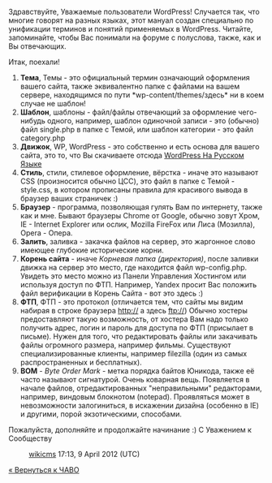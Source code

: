Здравствуйте, Уважаемые пользователи WordPress!
Случается так, что многие говорят на разных языках, этот мануал создан специально по унификации терминов и понятий применяемых в WordPress. Читайте, запоминайте, чтобы Вас понимали на форуме с полуслова, также, как и Вы отвечающих.

Итак, поехали!
# '''Тема''', Темы - это официальный термин означающий оформления вашего сайта, также эквивалентно папке с файлами на вашем сервере, находящимся по пути *wp-content/themes/здесь* ни в коем случае не шаблон!
# '''Шаблон''', шаблоны - файл/файлы отвечающий за оформление чего-нибудь одного, например, шаблон одиночной записи - это (обычно) файл single.php в папке с Темой, или шаблон категории - это файл category.php
# '''Движок''', WP, WordPress - это собственно и есть основа для вашего сайта, это то, что Вы скачиваете отсюда [http://ru.wordpress.org/ WordPress На Русском Языке]
# '''Стиль''', стили, стилевое оформление, вёрстка - иначе это называют CSS (произносится обычно ЦСС), это файл в папке с Темой - style.css, в котором прописаны правила для красивого вывода в браузер ваших страничек :)
# '''Браузер''' - программа, позволяющая гулять Вам по интернету, также как и мне. Бывают браузеры Chrome от Google, обычно зовут Хром, IE - Internet Explorer или ослик, Mozilla FireFox или Лиса (Мозилла), Opera - Опера.
# '''Залить''', заливка - закачка файлов на сервер, это жаргонное слово имеющее глубокие исторические корни.
# '''Корень сайта''' - иначе ''Корневая папка (директория)'', после заливки движка на сервер это место, где находится файл wp-config.php. Увидеть это место можно из Панели Управления Хостингом или используя доступ по ФТП. Например, Yandex просит Вас положить файл верификации в Корень Сайта - вот это здесь :)
# '''ФТП''', ФТП - это протокол (отличается тем, что сайты мы видим набирая в строке браузера http:// а здесь ftp://) Обычно хостеры предоставляют такую возможность, от хостера Вам надо только получить адрес, логин и пароль для доступа по ФТП (присылает в письме). Нужен для того, что редактировать файлы или закачивать файлы огромного размера, например фильмы. Существуют специализированные клиенты, например filezilla (один из самых распространенных и бесплатных).
# '''BOM''' - ''Byte Order Mark'' - метка порядка байтов Юникода, также её часто называют сигнатурой. Очень коварная вещь. Появляется в начале файлов, отредактированных "неправильными" редакторами, например, виндовым блокнотом (notepad). Проявляться может в невозможности залогиниться, в искажении дизайна (особенно в IE) и другими, порой экзотическими, способами.

Пожалуйста, дополняйте и продолжайте начинание :)
С Уважением к Сообществу
: [[User:Wikicms|wikicms]] 17:13, 9 April 2012 (UTC)

[[ЧАВО|« Вернуться к ЧАВО]]